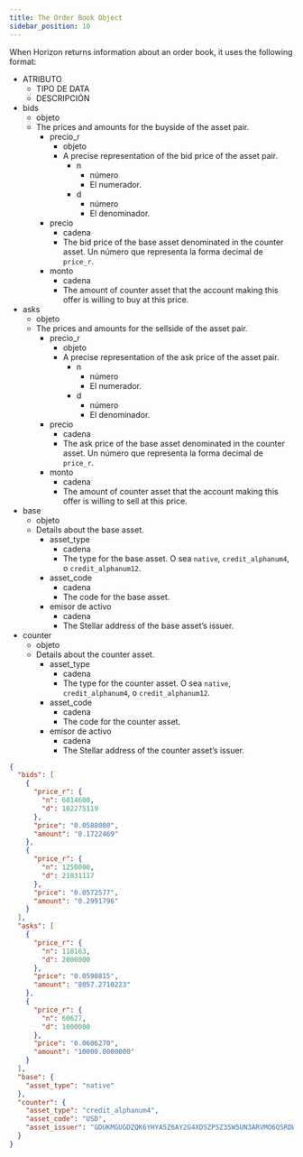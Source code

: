 ```yaml
---
title: The Order Book Object
sidebar_position: 10
---
```



When Horizon returns information about an order book, it uses the following format:

<AttributeTable>

- ATRIBUTO
  - TIPO DE DATA
  - DESCRIPCIÓN
- bids
  - objeto
  - The prices and amounts for the buyside of the asset pair.
    - precio_r
      - objeto
      - A precise representation of the bid price of the asset pair.
        - n
          - número
          - El numerador.
        - d
          - número
          - El denominador.
    - precio
      - cadena
      - The bid price of the base asset denominated in the counter asset. Un número que representa la forma decimal de `price_r`.
    - monto
      - cadena
      - The amount of counter asset that the account making this offer is willing to buy at this price.
- asks
  - objeto
  - The prices and amounts for the sellside of the asset pair.
    - precio_r
      - objeto
      - A precise representation of the ask price of the asset pair.
        - n
          - número
          - El numerador.
        - d
          - número
          - El denominador.
    - precio
      - cadena
      - The ask price of the base asset denominated in the counter asset. Un número que representa la forma decimal de `price_r`.
    - monto
      - cadena
      - The amount of counter asset that the account making this offer is willing to sell at this price.
- base
  - objeto
  - Details about the base asset.
    - asset_type
      - cadena
      - The type for the base asset. O sea `native`, `credit_alphanum4`, o `credit_alphanum12`.
    - asset_code
      - cadena
      - The code for the base asset.
    - emisor de activo
      - cadena
      - The Stellar address of the base asset’s issuer.
- counter
  - objeto
  - Details about the counter asset.
    - asset_type
      - cadena
      - The type for the counter asset. O sea `native`, `credit_alphanum4`, o `credit_alphanum12`.
    - asset_code
      - cadena
      - The code for the counter asset.
    - emisor de activo
      - cadena
      - The Stellar address of the counter asset’s issuer.

</AttributeTable>

<ExampleResponse>

```json
{
  "bids": [
    {
      "price_r": {
        "n": 6014600,
        "d": 102275119
      },
      "price": "0.0588080",
      "amount": "0.1722469"
    },
    {
      "price_r": {
        "n": 1250000,
        "d": 21831117
      },
      "price": "0.0572577",
      "amount": "0.2991796"
    }
  ],
  "asks": [
    {
      "price_r": {
        "n": 118163,
        "d": 2000000
      },
      "price": "0.0590815",
      "amount": "8057.2710223"
    },
    {
      "price_r": {
        "n": 60627,
        "d": 1000000
      },
      "price": "0.0606270",
      "amount": "10000.0000000"
    }
  ],
  "base": {
    "asset_type": "native"
  },
  "counter": {
    "asset_type": "credit_alphanum4",
    "asset_code": "USD",
    "asset_issuer": "GDUKMGUGDZQK6YHYA5Z6AY2G4XDSZPSZ3SW5UN3ARVMO6QSRDWP5YLEX"
  }
}
```

</ExampleResponse>
